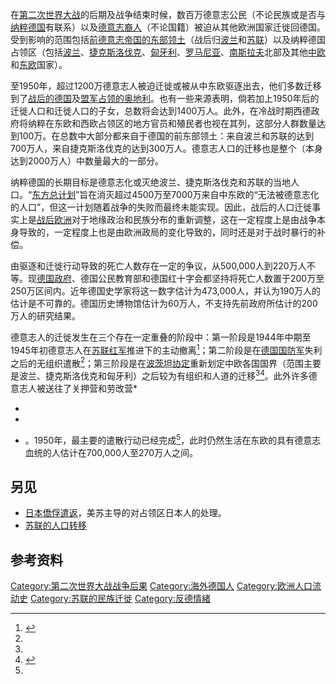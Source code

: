 {{第二次世界大戰期間和之後德意志人的逃離和驅逐}}{{苏联的人口转移}}
在[[第二次世界大战|第二次世界大战]]的后期及战争结束时候，数百万德意志公民（不论民族或是否与[[纳粹德国|纳粹德国]]有联系）以及[[德意志裔人|德意志裔人]]（不论国籍）被迫从其他欧洲国家迁徙回德国。受到影响的范围包括[[德国前东部领土|前德意志帝国的东部领土]]（战后归[[波兰人民共和国|波兰]]和[[苏联|苏联]]）以及纳粹德国占领区（包括[[波兰第二共和国|波兰]]、[[捷克斯洛伐克|捷克斯洛伐克]]、[[匈牙利|匈牙利]]、[[罗马尼亚|罗马尼亚]]、[[南斯拉夫|南斯拉夫]]北部及其他[[中欧|中欧]]和[[东欧|东欧]]国家）。

至1950年，超过1200万德意志人被迫迁徙或被从中东欧驱逐出去，他们多数迁移到了[[同盟国军事占领德国|战后的德国]]及[[同盟国军事占领奥地利|盟军占领的奥地利]]。也有一些来源表明，倘若加上1950年后的迁徙人口和迁徙人口的子女，总数将会达到1400万人。此外，在冷战时期西德政府将纳粹在东欧和西欧占领区的地方官员和殖民者也视在其列，这部分人群数量达到100万。在总数中大部分都来自于德国的前东部领土：来自波兰和苏联的达到700万人，来自捷克斯洛伐克的达到300万人。德意志人口的迁移也是整个{{Link-en|第二次世界大战后的人口迁移|World War II evacuation and expulsion|战后人口迁移}}（本身达到2000万人）中数量最大的一部分。

纳粹德国的长期目标是德意志化或灭绝波兰、捷克斯洛伐克和苏联的当地人口。“[[东方总计划|东方总计划]]”旨在消灭超过4500万至7000万来自中东欧的“无法被德意志化的人口”，但这一计划随着战争的失败而最终未能实现。因此，战后的人口迁徙事实上是[[第二次世界大战的战后影响|战后欧洲]]对于地缘政治和民族分布的重新调整，这在一定程度上是由战争本身导致的，一定程度上也是由欧洲政局的变化导致的，同时还是对于战时暴行的补偿。

由驱逐和迁徙行动导致的死亡人数存在一定的争议，从500,000人到220万人不等。现[[德国内阁|德国政府]]、德国公民教育部和德国红十字会都坚持将死亡人数置于200万至250万区间内。近年德国史学家将这一数字估计为473,000人，并认为190万人的估计是不可靠的。德国历史博物馆估计为60万人，不支持先前政府所估计的200万人的研究结果。

德意志人的迁徙发生在三个存在一定重叠的阶段中：第一阶段是1944年中期至1945年初德意志人在[[苏联红军|苏联红军]]推进下的主动撤离<ref name="Gibney197198">{{cite book|title=Immigration and Asylum: From 1900 to the Present|url=https://archive.org/details/immigrationasylu01gibn|first1=Matthew J |last1=Gibney |first2=Randall |last2=Hansen|year=2005|page=[https://archive.org/details/immigrationasylu01gibn/page/n209 197] |isbn=1-57607-796-9 |publisher=ABC-CLIO |location=Santa Barbara, Calif.}}</ref>；第二阶段是在[[德国国防军|德国国防军]]失利之后的无组织遣散<ref name="Gibney197198"/>；第三阶段是在[[波茨坦协定|波茨坦协定]]重新划定中欧各国国界（范围主要是波兰、捷克斯洛伐克和匈牙利）之后较为有组织和人道的迁移<ref name="Gibney197198"/><ref>{{cite web|url=http://www.pbs.org/wgbh/amex/truman/psources/ps_potsdam.html |title=Agreements of the Berlin (Potsdam) Conference, July 17 – August 2, 1945|publisher=[[Public_Broadcasting_Service|PBS]]|accessdate=29 August 2009}}</ref>。此外许多德意志人被送往了关押营和劳改营<ref>*{{cite book|title=Germany: 2000 Years : Volume III : From the Nazi Era to German Unification|editor-first=Frederic C|editor-last=Tubach|first1=Gerhart|last1=Hoffmeister|first2=Kurt Frank|last2=Reinhardt|first3=Frederic C|last3=Tubach|edition=2|publisher=Continuum International Publishing Group|year=1992|isbn=0-8264-0601-7|url=http://www.google.de/books?id=glMpTyiRXDoC&pg=PA57|accessdate=28 August 2009|page=57}}
*{{cite book|title=Fires of hatred: ethnic cleansing in twentieth-century Europe|first=Norman M|last=Naimark|publisher=Harvard University Press|year=2001|url=http://www.google.de/books?id=L-QLXnX16kAC&pg=PA131|accessdate=28 August 2009|page=131|isbn=0-674-00994-0}}
*{{cite book|title=Population resettlement in international conflicts: a comparative study|first1=Arie Marcelo|last1=Kacowicz|first2=Pawel|last2=Lutomski|publisher=Lexington Books|year=2007|page=101|isbn=073911607|url=http://www.google.de/books?id=ovck_g0xwX0C&pg=PA101|accessdate=27 August 2009}}
*{{cite web|first=Tomasz|last=Kamusella|editor1-last=Prauser|editor2-last=Reeds|title=The Expulsion of the German communities from Eastern Europe|page=28|publisher=EUI HEC|year=2004/1|url=http://cadmus.iue.it/dspace/bitstream/1814/2599/1/HEC04-01.pdf|accessdate=27 August 2009|format=pdf|archive-url=https://web.archive.org/web/20091001022039/http://cadmus.iue.it/dspace/bitstream/1814/2599/1/HEC04-01.pdf|archive-date=2009-10-01|dead-url=yes}}</ref>。1950年，最主要的遣散行动已经完成<ref name="Gibney197198"/>，此时仍然生活在东欧的具有德意志血统的人估计在700,000人至270万人之间。

==另见==

* [[日本僑俘遣返|日本僑俘遣返]]，美苏主导的对占领区日本人的处理。
* [[苏联的人口转移|苏联的人口转移]]

==参考资料==
{{reflist}}

{{World War II}}

[[Category:第二次世界大战战争后果|Category:第二次世界大战战争后果]]
[[Category:海外德国人|Category:海外德国人]]
[[Category:欧洲人口流动史|Category:欧洲人口流动史]]
[[Category:苏联的民族迁徙|Category:苏联的民族迁徙]]
[[Category:反德情緒|Category:反德情緒]]